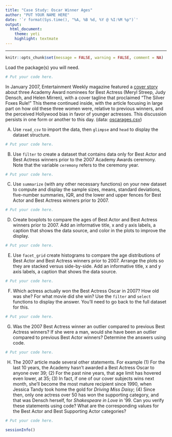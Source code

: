 ```yaml
---
title: "Case Study: Oscar Winner Ages"
author: "PUT YOUR NAME HERE"
date: '`r format(Sys.time(), "%A, %B %d, %Y @ %I:%M %p")`'
output: 
  html_document: 
    theme: yeti
    highlight: textmate
---
```


<hr>

```r
knitr::opts_chunk$set(message = FALSE, warning = FALSE, comment = NA)
```

Load the package(s) you will need.

```r
# Put your code here.
```

In January 2007, Entertainment Weekly magazine featured a [cover story](http://www.simplystreep.com/gallery/displayimage.php?album=345&pid=25019#top_display_media) about three Academy Award nominees for Best Actress (Meryl Streep, Judy Densch, and Helen Mirren), with a cover tagline that proclaimed "The Silver Foxes Rule!" This theme continued inside, with the article focusing in large part on how old these three women were, relative to previous winners, and the perceived Hollywood bias in favor of younger actresses. This discussion persists in one form or another to this day. (data: [oscarages.csv](https://raw.githubusercontent.com/STAT-JET-ASU/Datasets/master/Instructor/oscarages.csv))

A) Use `read_csv` to import the data, then `glimpse` and `head` to display the dataset structure.

```r
# Put your code here.
```

B) Use `filter` to create a dataset that contains data only for Best Actor and Best Actress winners prior to the 2007 Academy Awards ceremony. Note that the variable `ceremony` refers to the ceremony year.

```r
# Put your code here.
```

C) Use `summarize` (with any other necessary functions) on your new dataset to compute and display the sample sizes, means, standard deviations, five-number summaries, IQR, and the lower and upper fences for Best Actor and Best Actress winners prior to 2007.

```r
# Put your code here.
```

D) Create boxplots to compare the ages of Best Actor and Best Actress winners prior to 2007. Add an informative title, x and y axis labels, a caption that shows the data source, and color in the plots to improve the display.

```r
# Put your code here.
```

E) Use `facet_grid` create histograms to compare the age distributions of Best Actor and Best Actress winners prior to 2007. Arrange the plots so they are stacked versus side-by-side. Add an informative title, x and y axis labels, a caption that shows the data source. 

```r
# Put your code here.
```

F) Which actress actually won the Best Actress Oscar in 2007? How old was she? For what movie did she win? Use the `filter` and `select` functions to display the answer. You'll need to go back to the full dataset for this.

```r
# Put your code here.
```

G) Was the 2007 Best Actress winner an outlier compared to previous Best Actress winners? If she were a man, would she have been an outlier compared to previous Best Actor winners? Determine the answers using code.

```r
# Put your code here.
```

H) The 2007 article made several other statements. For example (1) For the last 10 years, the Academy hasn't awarded a Best Actress Oscar to anyone over 39; (2) For the past nine years, that age limit has hovered even lower, at 35; (3) In fact, if one of our cover subjects wins next month, she'll become the most mature recipient since 1990, when Jessica Tandy took home the gold for *Driving Miss Daisy*; (4) Since then, only one actress over 50 has won the supporting category, and that was Densch herself, for *Shakespeare in Love* in '99. Can you verify these statements using code? What are the corresponding values for the Best Actor and Best Supporting Actor categories?

```r
# Put your code here.
```

```r
sessionInfo()
```

